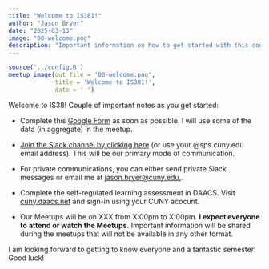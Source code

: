 ```yaml
---
title: "Welcome to IS381!"
author: "Jason Bryer"
date: "2025-03-13"
image: "00-welcome.png"
description: "Important information on how to get started with this course. Please read this post carefully."
---
```


```r
source('../config.R')
meetup_image(out_file = '00-welcome.png',
			 title = 'Welcome to IS381!',
			 date = ' ')
```


Welcome to IS38! Couple of important notes as you get started:

* Complete this [Google Form](`r formative_assessment`) as soon as possible. I will use some of the data (in aggregate) in the meetup.

* [Join the Slack channel by clicking here](`r slack_invite_link`) (or use your @sps.cuny.edu email address). This will be our primary mode of communication. 

* For private communications, you can either send private Slack messages or email me at [jason.bryer@cuny.edu,](mailto:jason.bryer@cuny.edu?subject=DATA606).

* Complete the self-regulated learning assessment in DAACS. Visit [cuny.daacs.net](https://cuny.daacs.net) and sign-in using your CUNY acocunt.

* Our Meetups will be on XXX from X:00pm to X:00pm. **I expect everyone to attend or watch the Meetups.** Important information will be shared during the meetups that will not be available in any other format.

I am looking forward to getting to know everyone and a fantastic semester! Good luck!
